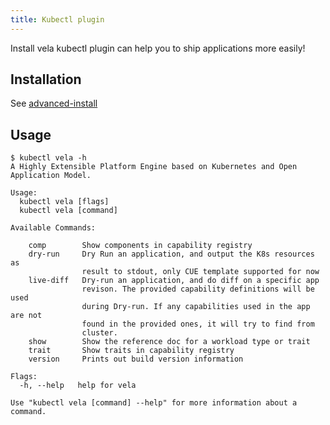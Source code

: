 ```yaml
---
title: Kubectl plugin
---
```


Install vela kubectl plugin can help you to ship applications more easily!

## Installation

See [advanced-install](../../administrator/advanced-install)

## Usage

```shell
$ kubectl vela -h
A Highly Extensible Platform Engine based on Kubernetes and Open Application Model.

Usage:
  kubectl vela [flags]
  kubectl vela [command]

Available Commands:

    comp        Show components in capability registry
    dry-run     Dry Run an application, and output the K8s resources as
                result to stdout, only CUE template supported for now
    live-diff   Dry-run an application, and do diff on a specific app
                revison. The provided capability definitions will be used
                during Dry-run. If any capabilities used in the app are not
                found in the provided ones, it will try to find from
                cluster.
    show        Show the reference doc for a workload type or trait
    trait       Show traits in capability registry
    version     Prints out build version information

Flags:
  -h, --help   help for vela

Use "kubectl vela [command] --help" for more information about a command.
```
